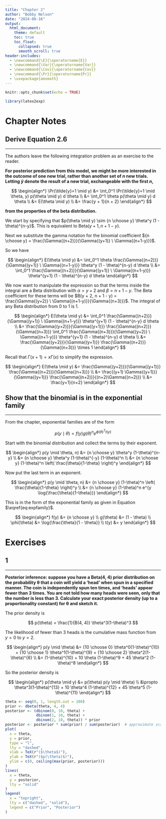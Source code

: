 ```yaml
---
title: "Chapter 2"
author: "Bobby Nelson"
date: "2024-08-16"
output:
  html_document:
    theme: default
    toc: true
    toc_float:
      collapsed: true
      smooth_scroll: true
header-includes:
  - \newcommand{\E}{\operatorname{E}}
  - \newcommand{\Var}{\operatorname{Var}}
  - \newcommand{\Cov}{\operatorname{Cov}}
  - \newcommand{\Pr}{\operatorname{Pr}}
  - \usepackage{amsmath}
---
```


<script type="text/x-mathjax-config">
MathJax.Hub.Config({
  TeX: { equationNumbers: { autoNumber: "AMS" } }
});
</script>


```r
knitr::opts_chunk$set(echo = TRUE)
```

```r
library(latex2exp)
```

# Chapter Notes

## Derive Equation 2.6

---

The authors leave the following integration problem as an exercise to the reader.

**For posterior prediction from this model, we might be more interested in the outcome of one new trial, rather than another set of $n$ new trials. Letting $\tilde{y}$ denote the result of a new trial, exchangeable with the first $n$,**

$$
\begin{align*}
  \Pr(\tilde{y}=1 \mid y)
    &= \int_0^1 \Pr(\tilde{y}=1 \mid \theta, y) p(\theta \mid y) d \theta \\
    &= \int_0^1 \theta p(\theta \mid y) d \theta \\
    &= E(\theta \mid y) \\
    &= \frac{y + 1}{n + 2}
\end{align*}
$$

**from the properties of the beta distribution.**

We start by specifying that $p(\theta \mid y) \sim {n \choose y} \theta^y (1 - \theta)^{n-y}$. This is equivalent to $\text{Beta}(y + 1, n + 1 - y)$.

Next we substitute the gamma notation for the binomial coefficient ${n \choose y} = \frac{\Gamma{(n+2)}}{\Gamma{(y+1)} \ \Gamma{(n+1-y)}}$.

So we have

$$
\begin{align*}
  E(\theta \mid y)
    &= \int_0^1 \theta \frac{\Gamma{(n+2)}}{\Gamma{(y+1)} \ \Gamma{(n+1-y)}} \theta^y (1 - \theta)^{n-y} d \theta \\
    &= \int_0^1 \frac{\Gamma{(n+2)}}{\Gamma{(y+1)} \ \Gamma{(n+1-y)}} \theta^{y+1} (1 - \theta)^{n-y} d \theta 
\end{align*}
$$

We now want to manipulate the expression so that the terms inside the integral are a Beta distribution with $\alpha = y + 2$ and $\beta = n + 1 - y$. The Beta coefficient for these terms will be $B(y + 2, n + 1 - y) = \frac{\Gamma{(y+2)} \ \Gamma{(n+1-y)}}{\Gamma{(n+3)}}$. The integral of any Beta distribution from 0 to 1 is 1.

$$
\begin{align*}
  E(\theta \mid y)
    &= \int_0^1 \frac{\Gamma{(n+2)}}{\Gamma{(y+1)} \ \Gamma{(n+1-y)}} \theta^{y+1} (1 - \theta)^{n-y} d \theta \\
    &= \frac{\Gamma{(y+2)}}{\Gamma{(y+1)}} \frac{\Gamma{(n+2)}}{\Gamma{(n+3)}}
        \int_0^1 \frac{\Gamma{(n+3)}}{\Gamma{(y+2)} \ \Gamma{(n+1-y)}} \theta^{y+1} (1 - \theta)^{n-y} d \theta \\
    &= \frac{\Gamma{(y+2)}}{\Gamma{(y+1)}} \frac{\Gamma{(n+2)}}{\Gamma{(n+3)}} \times 1
\end{align*}
$$

Recall that $\Gamma{(x+1)} = x \Gamma{(x)}$ to simplify the expression.

$$
\begin{align*}
  E(\theta \mid y)
    &= \frac{\Gamma{(y+2)}}{\Gamma{(y+1)}} \frac{\Gamma{(n+2)}}{\Gamma{(n+3)}} \\
    &= \frac{(y+1) \Gamma{(y+1)}}{\Gamma{(y+1)}} \frac{\Gamma{(n+2)}}{(n+2)\Gamma{(n+2)}} \\
    &= \frac{y+1}{n+2}
\end{align*}
$$

## Show that the binomial is in the exponential family

---

From the chapter, exponential families are of the form

$$
\begin{equation}
  \label{eq:expfamily}
  p(y \mid \theta) = f(y) g(\theta)^n e^{\phi(\theta)^T t(y)}
\end{equation}
$$

Start with the binomial distribution and collect the terms by their exponent.

$$
\begin{align*}
  p(y \mid \theta, n)
    &= {n \choose y} \theta^y (1-\theta)^{n-y} \\
    &= {n \choose y} \theta^y (1-\theta)^{-y} (1-\theta)^n \\
    &= {n \choose y} (1-\theta)^n \left( \frac{\theta}{1-\theta} \right)^y
\end{align*}
$$

Now put the last term in an exponent.

$$
\begin{align*}
  p(y \mid \theta, n)
    &= {n \choose y} (1-\theta)^n \left( \frac{\theta}{1-\theta} \right)^y \\
    &= {n \choose y} (1-\theta)^n e^{y \log{\frac{\theta}{1-\theta}}}
\end{align*}
$$

This is in the form of the exponential family as given in Equation $\eqref{eq:expfamily}$.

$$
\begin{align*}
  f(y) &= {n \choose y} \\
  g(\theta) &= (1 - \theta) \\
  \phi(\theta) &= \log{\frac{\theta}{1 - \theta}} \\
  t(y) &= y
\end{align*}
$$

# Exercises

## 1

---

**Posterior inference: suppose you have a Beta(4, 4) prior distribution on the probability θ that a coin will yield a ‘head’ when spun in a specified manner. The coin is independently spun ten times, and ‘heads’ appear fewer than 3 times. You are not told how many heads were seen, only that the number is less than 3. Calculate your exact posterior density (up to a proportionality constant) for θ and sketch it.**

The prior density is

$$
p(\theta) = \frac{1}{B(4, 4)} \theta^3(1-\theta)^3
$$

The likelihood of fewer than 3 heads is the cumulative mass function from $y = 0$ to $y = 2$.

$$
\begin{align*}
  p(y \mid \theta)
    &= {10 \choose 0} \theta^0(1-\theta)^{10} + 
       {10 \choose 1} \theta^1(1-\theta)^{9} +
       {10 \choose 2} \theta^2(1-\theta)^{8} \\
    &= (1-\theta)^{10} +
       10 \theta (1-\theta)^9 +
       45 \theta^2 (1-\theta)^8
\end{align*}
$$

So the posterior density is

$$
\begin{align*}
  p(\theta \mid y) &= p(\theta) p(y \mid \theta) \\
    &\propto \theta^3(1-\theta)^{13} +
             10 \theta^4 (1-\theta)^{12} +
             45 \theta^5 (1-\theta)^{11}
\end{align*}
$$

```r
theta <- seq(0, 1, length.out = 100)
prior <- dbeta(theta, 4, 4)
posterior <- (dbinom(0, 10, theta) +
              dbinom(1, 10, theta) +
              dbinom(2, 10, theta)) * prior
posterior <- posterior * sum(prior) / sum(posterior)  # approximate scaling
plot(
  x = theta,
  y = prior,
  type = "l",
  lty = "dashed",
  xlab = TeX(r"($\theta$)"),
  ylab = TeX(r"($p(\theta)$)"),
  ylim = c(0, ceiling(max(prior, posterior)))
)
lines(
  x = theta,
  y = posterior,
  lty = "solid"
)
legend(
  x = "topright",
  lty = c("dashed", "solid"),
  legend = c("Prior", "Posterior")
)
```



